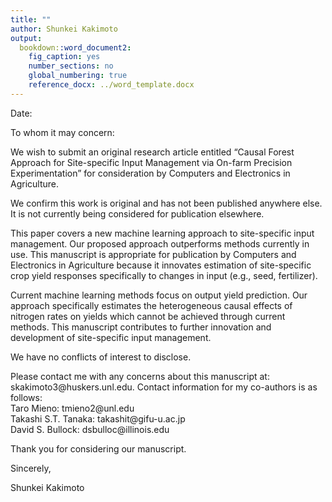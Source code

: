 ```yaml
---
title: ""
author: Shunkei Kakimoto
output:
  bookdown::word_document2:
    fig_caption: yes
    number_sections: no
    global_numbering: true
    reference_docx: ../word_template.docx
---
```


Date: 

To whom it may concern:

We wish to submit an original research article entitled "Causal Forest Approach for Site-specific Input Management via On-farm Precision Experimentation" for consideration by Computers and Electronics in Agriculture. 

We confirm this work is original and has not been published anywhere else. It is not currently being considered for publication elsewhere. 

This paper covers a new machine learning approach to site-specific input management. Our proposed approach outperforms methods currently in use. This manuscript is appropriate for publication by Computers and Electronics in Agriculture because it innovates estimation of site-specific crop yield responses specifically to changes in input (e.g., seed, fertilizer).

Current machine learning methods focus on output yield prediction. Our approach specifically estimates the heterogeneous causal effects of nitrogen rates on yields which cannot be achieved through current methods. This manuscript contributes to further innovation and development of site-specific input management. 


We have no conflicts of interest to disclose. 

Please contact me with any concerns about this manuscript at: skakimoto3@huskers.unl.edu. Contact information for my co-authors is as follows: \
Taro Mieno: tmieno2@unl.edu \
Takashi S.T. Tanaka: takashit@gifu-u.ac.jp \
David S. Bullock: dsbulloc@illinois.edu \

Thank you for considering our manuscript. 

Sincerely,

Shunkei Kakimoto

